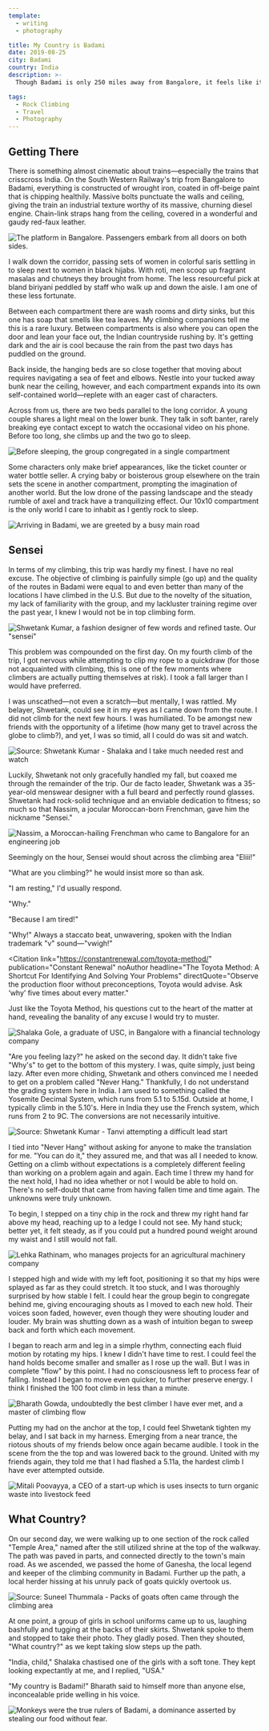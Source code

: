 ```yaml
---
template:
  - writing
  - photography

title: My Country is Badami
date: 2019-08-25
city: Badami
country: India
description: >-
  Though Badami is only 250 miles away from Bangalore, it feels like it could be its own country. The tiny town in northern Karnataka is a quiet, religious place—centered along one main street. It is also home to some of the best sport climbing in India. Taking an overnight train each way, I spent the last week exploring Badami with a kind, funny, and impressively multi-cultural group from Bangalore.

tags:
  - Rock Climbing
  - Travel
  - Photography
---
```



## Getting There

There is something almost cinematic about trains—especially the trains that crisscross India. On the South Western Railway's trip from Bangalore to Badami, everything is constructed of wrought iron, coated in off-beige paint that is chipping healthily. Massive bolts punctuate the walls and ceiling, giving the train an industrial texture worthy of its massive, churning diesel engine. Chain-link straps hang from the ceiling, covered in a wonderful and gaudy red-faux leather.

![The platform in Bangalore. Passengers embark from all doors on both sides.](../images/train.jpg)

I walk down the corridor, passing sets of women in colorful saris settling in to sleep next to women in black hijabs. With roti, men scoop up fragrant masalas and chutneys they brought from home. The less resourceful pick at bland biriyani peddled by staff who walk up and down the aisle. I am one of these less fortunate.

Between each compartment there are wash rooms and dirty sinks, but this one has soap that smells like tea leaves. My climbing companions tell me this is a rare luxury. Between compartments is also where you can open the door and lean your face out, the Indian countryside rushing by. It's getting dark and the air is cool because the rain from the past two days has puddled on the ground.

Back inside, the hanging beds are so close together that moving about requires navigating a sea of feet and elbows. Nestle into your tucked away bunk near the ceiling, however, and each compartment expands into its own self-contained world—replete with an eager cast of characters.

Across from us, there are two beds parallel to the long corridor. A young couple shares a light meal on the lower bunk. They talk in soft banter, rarely breaking eye contact except to watch the occasional video on his phone. Before too long, she climbs up and the two go to sleep.

![Before sleeping, the group congregated in a single compartment](../images/IMG_9244.jpg)

Some characters only make brief appearances, like the ticket counter or water bottle seller. A crying baby or boisterous group elsewhere on the train sets the scene in another compartment, prompting the imagination of another world. But the low drone of the passing landscape and the steady rumble of axel and track have a tranquilizing effect. Our 10x10 compartment is the only world I care to inhabit as I gently rock to sleep.

![Arriving in Badami, we are greeted by a busy main road](../images/DSCF4419.jpg)

## Sensei

In terms of my climbing, this trip was hardly my finest. I have no real excuse. The objective of climbing is painfully simple (go up) and the quality of the routes in Badami were equal to and even better than many of the locations I have climbed in the U.S. But due to the novelty of the situation, my lack of familiarity with the group, and my lackluster training regime over the past year, I knew I would not be in top climbing form.

![Shwetank Kumar, a fashion designer of few words and refined taste. Our "sensei"](../images/climb.jpg)

This problem was compounded on the first day. On my fourth climb of the trip, I got nervous while attempting to clip my rope to a quickdraw (for those not acquainted with climbing, this is one of the few moments where climbers are actually putting themselves at risk). I took a fall larger than I would have preferred.

I was unscathed—not even a scratch—but mentally, I was rattled. My belayer, Shwetank, could see it in my eyes as I came down from the route. I did not climb for the next few hours. I was humiliated. To be amongst new friends with the opportunity of a lifetime (how many get to travel across the globe to climb?), and yet, I was so timid, all I could do was sit and watch.

![Source: Shwetank Kumar - Shalaka and I take much needed rest and watch](../images/DSC_1244.jpg)

Luckily, Shwetank not only gracefully handled my fall, but coaxed me through the remainder of the trip. Our de facto leader, Shwetank was a 35-year-old menswear designer with a full beard and perfectly round glasses. Shwetank had rock-solid technique and an enviable dedication to fitness; so much so that Nassim, a jocular Moroccan-born Frenchman, gave him the nickname "Sensei."

![Nassim, a Moroccan-hailing Frenchman who came to Bangalore for an engineering job](../images/nassim.jpg)

Seemingly on the hour, Sensei would shout across the climbing area "Eliii!"

"What are you climbing?" he would insist more so than ask.

"I am resting," I'd usually respond.

"Why."

"Because I am tired!"

"Why!" Always a staccato beat, unwavering, spoken with the Indian trademark "v" sound—"vwigh!"

<Citation
  link="https://constantrenewal.com/toyota-method/"
  publication="Constant Renewal"
  noAuthor
  headline="The Toyota Method: A Shortcut For Identifying And Solving Your Problems"
  directQuote="Observe the production floor without preconceptions, Toyota would advise. Ask ‘why’ five times about every matter."
>
  Just like the Toyota Method, his questions cut to the heart of the matter at
  hand, revealing the banality of any excuse I would try to muster.
</Citation>

![Shalaka Gole, a graduate of USC, in Bangalore with a financial technology company](../images/DSCF4117.jpg)

"Are you feeling lazy?" he asked on the second day. It didn't take five "Why's" to get to the bottom of this mystery. I was, quite simply, just being lazy. After even more chiding, Shwetank and others convinced me I needed to get on a problem called "Never Hang." Thankfully, I do not understand the grading system here in India. I am used to something called the Yosemite Decimal System, which runs from 5.1 to 5.15d. Outside at home, I typically climb in the 5.10's. Here in India they use the French system, which runs from 2 to 9C. The conversions are not necessarily intuitive.

![Source: Shwetank Kumar - Tanvi attempting a difficult lead start](../images/DSC_1229.jpg)

I tied into "Never Hang" without asking for anyone to make the translation for me. "You can do it," they assured me, and that was all I needed to know. Getting on a climb without expectations is a completely different feeling than working on a problem again and again. Each time I threw my hand for the next hold, I had no idea whether or not I would be able to hold on. There's no self-doubt that came from having fallen time and time again. The unknowns were truly unknown.

To begin, I stepped on a tiny chip in the rock and threw my right hand far above my head, reaching up to a ledge I could not see. My hand stuck; better yet, it felt steady, as if you could put a hundred pound weight around my waist and I still would not fall.

![Lehka Rathinam, who manages projects for an agricultural machinery company](../images/lekha.jpg)

I stepped high and wide with my left foot, positioning it so that my hips were splayed as far as they could stretch. It too stuck, and I was thoroughly surprised by how stable I felt. I could hear the group begin to congregate behind me, giving encouraging shouts as I moved to each new hold. Their voices soon faded, however, even though they were shouting louder and louder. My brain was shutting down as a wash of intuition began to sweep back and forth which each movement.

I began to reach arm and leg in a simple rhythm, connecting each fluid motion by rotating my hips. I knew I didn't have time to rest. I could feel the hand holds become smaller and smaller as I rose up the wall. But I was in complete "flow" by this point. I had no consciousness left to process fear of falling. Instead I began to move even quicker, to further preserve energy. I think I finished the 100 foot climb in less than a minute.

![Bharath Gowda, undoubtedly the best climber I have ever met, and a master of climbing flow](../images/bharath.jpg)

Putting my had on the anchor at the top, I could feel Shwetank tighten my belay, and I sat back in my harness. Emerging from a near trance, the riotous shouts of my friends below once again became audible. I took in the scene from the the top and was lowered back to the ground. United with my friends again, they told me that I had flashed a 5.11a, the hardest climb I have ever attempted outside.

![Mitali Poovayya, a CEO of a start-up which is uses insects to turn organic waste into livestock feed](../images/mitali.jpg)

## What Country?

On our second day, we were walking up to one section of the rock called "Temple Area," named after the still utilized shrine at the top of the walkway. The path was paved in parts, and connected directly to the town's main road. As we ascended, we passed the home of Ganesha, the local legend and keeper of the climbing community in Badami. Further up the path, a local herder hissing at his unruly pack of goats quickly overtook us.

![Source: Suneel Thummala - Packs of goats often came through the climbing area](../images/IMG_20190815_171018.jpg)

At one point, a group of girls in school uniforms came up to us, laughing bashfully and tugging at the backs of their skirts. Shwetank spoke to them and stopped to take their photo. They gladly posed. Then they shouted, "What country?" as we kept taking slow steps up the path.

"India, child," Shalaka chastised one of the girls with a soft tone. They kept looking expectantly at me, and I replied, "USA."

"My country is Badami!" Bharath said to himself more than anyone else, inconcealable pride welling in his voice.

![Monkeys were the true rulers of Badami, a dominance asserted by stealing our food without fear.](../images/DSCF3864.jpg)

